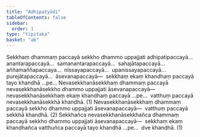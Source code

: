 ```yaml
---
title: "Adhipatyādi"
tableOfContents: false
sidebar:
  order: 1
type: "tipitaka"
basket: "ab"
---
```



<DynamicBreadcrumb />

<Division number="22">

<Paragraph number="1722">
Sekkhaṃ dhammaṃ paccayā sekkho dhammo uppajjati adhipatipaccayā…  anantarapaccayā…  samanantarapaccayā…  sahajātapaccayā…  aññamaññapaccaya…  nissayapaccayā…  upanissayapaccayā…  purejātapaccayā…  āsevanapaccayā—  sekkhaṃ ekaṃ khandhaṃ paccayā tayo khandhā …pe…
</Paragraph>

<Paragraph number="1723">
Nevasekkhanāsekkhaṃ dhammaṃ paccayā nevasekkhanāsekkho dhammo uppajjati āsevanapaccayā—  nevasekkhanāsekkhaṃ ekaṃ khandhaṃ paccayā …pe…  vatthuṃ paccayā nevasekkhanāsekkhā khandhā. (1)
</Paragraph>

<Paragraph number="1724">
Nevasekkhanāsekkhaṃ dhammaṃ paccayā sekkho dhammo uppajjati āsevanapaccayā—  vatthuṃ paccayā sekkhā khandhā. (2)
</Paragraph>

<Paragraph number="1725">
Sekkhañca nevasekkhanāsekkhañca dhammaṃ paccayā sekkho dhammo uppajjati āsevanapaccayā—  sekkhaṃ ekaṃ khandhañca vatthuñca paccayā tayo khandhā …pe…  dve khandhā. (1)
</Paragraph>
</Division>